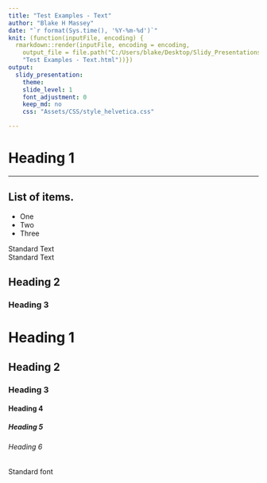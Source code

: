 ```yaml
---
title: "Test Examples - Text"  
author: "Blake H Massey"
date: "`r format(Sys.time(), '%Y-%m-%d')`"
knit: (function(inputFile, encoding) { 
  rmarkdown::render(inputFile, encoding = encoding, 
    output_file = file.path("C:/Users/blake/Desktop/Slidy_Presentations", 
    "Test Examples - Text.html"))})
output: 
  slidy_presentation:
    theme:
    slide_level: 1
    font_adjustment: 0
    keep_md: no
    css: "Assets/CSS/style_helvetica.css"

---
```


# Heading 1  

---

## List of items.  

 - One
 - Two
 - Three
 
Standard Text  
Standard Text

## Heading 2
 
### Heading 3

# Heading 1

## Heading 2  

### Heading 3  

#### Heading 4  

##### Heading 5   

###### Heading 6  

Standard font
